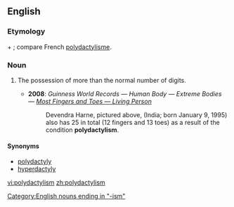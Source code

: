 ==English==

===Etymology===
{{etyl|grc}} {{term|πολύς|sc=polytonic|tr=poly||many}} + {{term|δάκτυλος|sc=polytonic|tr=daktylos||finger}}; compare French [[polydactylisme]].

===Noun===
{{en-noun}}

# {{anatomy}} The possession of more than the normal number of digits.
#* '''2008''': ''Guinness World Records — Human Body — Extreme Bodies — [http://www.guinnessworldrecords.com/records/human_body/extreme_bodies/most_fingers_and_toes_-_living_person.aspx Most Fingers and Toes — Living Person]''
#*: Devendra Harne, pictured above, (India; born January 9, 1995) also has 25 in total (12 fingers and 13 toes) as a result of the condition '''polydactylism'''.

====Synonyms====
* [[polydactyly]]
* [[hyperdactyly]]

[[Category:English nouns ending in "-ism"]]

[[vi:polydactylism]]
[[zh:polydactylism]]